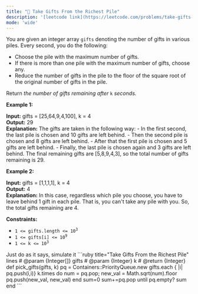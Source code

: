 ```yaml
---
title: "🧩 Take Gifts From the Richest Pile"
description: '[leetcode link](https://leetcode.com/problems/take-gifts-from-the-richest-pile/description/)'
mode: 'wide'
---
```

<Tabs>
  <Tab title="Question" icon="circle-question" iconType="regular">
    <Card>
      <p>You are given an integer array <code>gifts</code> denoting the number of gifts in various piles. Every second, you do the following:</p>  <ul>  <li>Choose the pile with the maximum number of gifts.</li>  <li>If there is more than one pile with the maximum number of gifts, choose any.</li>  <li>Reduce the number of gifts in the pile to the floor of the square root of the original number of gifts in the pile.</li> </ul>  <p>Return <em>the number of gifts remaining after </em><code>k</code><em> seconds.</em></p>   <p><strong class="example">Example 1:</strong></p>   <strong>Input:</strong> gifts = [25,64,9,4,100], k = 4 <br/> <strong>Output:</strong> 29 <br/> <strong>Explanation:</strong>  The gifts are taken in the following way: - In the first second, the last pile is chosen and 10 gifts are left behind. - Then the second pile is chosen and 8 gifts are left behind. - After that the first pile is chosen and 5 gifts are left behind. - Finally, the last pile is chosen again and 3 gifts are left behind. The final remaining gifts are [5,8,9,4,3], so the total number of gifts remaining is 29.   <p><strong class="example">Example 2:</strong></p>   <strong>Input:</strong> gifts = [1,1,1,1], k = 4 <br/> <strong>Output:</strong> 4 <br/> <strong>Explanation:</strong>  In this case, regardless which pile you choose, you have to leave behind 1 gift in each pile.  That is, you can&#39;t take any pile with you.  So, the total gifts remaining are 4.    <p><strong>Constraints:</strong></p>  <ul>  <li><code>1 &lt;= gifts.length &lt;= 10<sup>3</sup></code></li>  <li><code>1 &lt;= gifts[i] &lt;= 10<sup>9</sup></code></li>  <li><code>1 &lt;= k &lt;= 10<sup>3</sup></code></li> </ul> 
    </Card>
  </Tab>
  <Tab title="Solution" icon="lightbulb" iconType="regular" >
    <Card>
      Just do as it says, simulate it
</Card>
  <Expandable title="code">
    <CodeGroup dropdown>
```ruby title="Take Gifts From the Richest Pile" lines
# @param {Integer[]} gifts
# @param {Integer} k
# @return {Integer}
def pick_gifts(gifts, k)
  pq = Containers::PriorityQueue.new
  gifts.each { |i| pq.push(i,i)}
  k.times do
    num = pq.pop; new_val = Math.sqrt(num).floor
    pq.push(new_val, new_val)
  end
  sum=0
  sum+=pq.pop until pq.empty? 
  sum
end
```
    </CodeGroup>
  </Expandable>
  </Tab>
</Tabs>